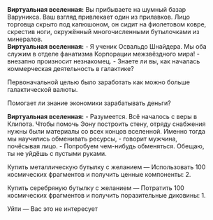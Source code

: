 {{Диалог Начало}}
:'''Виртуальная вселенная:''' Вы прибываете на шумный базар Варуникса. Ваш взгляд привлекает один из прилавков. Лицо торговца скрыто под капюшоном, он сидит на фиолетовом ковре, скрестив ноги, окружённый многочисленными бутылочками из минералов.
:'''Виртуальная вселенная:''' - Я ученик Освальдо Шнайдера. Мы оба служим в отделе фанатизма Корпорации межзвёздного мира! - внезапно произносит незнакомец. - Знаете ли вы, как началась коммерческая деятельность в галактике?
:{{Диалог|Стрелка}} Первоначальной целью было заработать как можно больше галактической валюты.
:{{Диалог|Стрелка}} Помогает ли знание экономики зарабатывать деньги?
:'''Виртуальная вселенная:''' - Разумеется. Всё началось с веры в Клипота. Чтобы помочь Эону построить стену, отряду снабжения нужны были материалы со всех концов вселенной. Именно тогда мы научились обменивать ресурсы, - говорит мужчина, почёсывая лицо. - Попробуем чем-нибудь обменяться. Обещаю, ты не уйдёшь с пустыми руками.
:{{Диалог|Звезда}} Купить металлическую бутылку с желанием &mdash; Использовать 100 космических фрагментов и получить ценные компоненты: 2.
:{{Диалог|Звезда}} Купить серебряную бутылку с желанием &mdash; Потратить 100 космических фрагментов и получить поразительные диковины: 1.
:{{Диалог|Звезда}} Уйти &mdash; Вас это не интересует
{{Диалог Конец}}